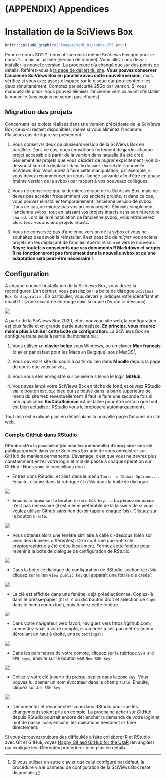 # (APPENDIX) Appendices {-}

# Installation de la SciViews Box {#svbox}

```r
knitr::include_graphics('images/sdd1_01/svBox-256.png')
```

Pour ce cours SDD 2, nous utiliserons la même SciViews Box que pour le cours 1... mais actualisée (version de l'année). Vous allez donc devoir installer la nouvelle version. La procédure n'a changé que sur des points de détails. Référez-vous à [la page de départ du site](https://wp.sciviews.org). **Vous pouvez conserver l'ancienne SciViews Box en parallèle avec cette nouvelle version**, mais vérifiez si vous avez assez d'espace sur le disque dur pour contenir les deux simultanément. Comptez par sécurité 25Go par version. Si vous manquez de place, vous pouvez éliminer l'ancienne version avant d'installer la nouvelle (vos projets ne seront pas effacés).

## Migration des projets

Concernant les projets réalisés dans une version précédente de la SciViews Box, ceux-ci restent disponibles, même si vous éliminez l'ancienne. Plusieurs cas de figure se présentent\ :

1. Vous conserver deux ou plusieurs version de la SciViews Box en parallèle. Dans ce cas, nous conseillons fortement de garder chaque projet accessible à partir de la version dans laquelle il a été créé. Seulement les projets que vous décidez de *migrer* explicitement (voir ci-dessous) seront à déplacer dans le dossier `shared` de la nouvelle SciViews Box. Vous aurez à faire cette manipulation, par exemple, si vous devez recommencer un cours l'année suivante afin d'être en phase (même version de la svbox) par rapport à vos nouveaux collègues.

2. Vous ne conservez que la dernière version de la SciViews Box, mais ne devez pas accéder fréquemment vos anciens projets, et dans ce cas, vous pouvez réinstaller temporairement l'ancienne version de svbox. Dans ce cas, ne migrez pas vos anciens projets. Éliminez simplement l'ancienne svbox, tout en laissant vos projets intacts dans son répertoire `shared`. Lors de la réinstallation de l'ancienne svbox, vous retrouverez alors tous vos anciens projets intacts.

3. Vous ne conservez pas d'ancienne version de la svbox et vous ne souhaitez pas devoir la réinstaller. Il est possible de *migrer* vos anciens projets en les déplaçant de l'ancien répertoire `shared` vers le nouveau. **Soyez toutefois conscients que vos documents R Markdown et scripts R ne fonctionneront pas forcément dans la nouvelle svbox et qu'une adaptation sera peut-être nécessaire\ !**

## Configuration

A chaque nouvelle installation de la SciViews Box, vous devez la reconfigurer. L'an dernier, vous passiez par la boite de dialogue `SciViews Box Configuration`. En particulier, vous deviez y indiquer votre identifiant et email Git (zone encadrée en rouge dans la copie d'écran ci-dessous).

![](images/sdd2_A1/svbox_config.png)

A partir de la SciViews Box 2020, et du nouveau site web, la configuration est plus facile et en grande partie automatisée. **En principe, vous n'aurez même plus à utiliser cette boite de configuration.** La SciViews Box se configure toute seule à partie du moment où\ :

1. Vous utiliser un **clavier belge** sous Windows, ou un clavier **Mac français** (clavier par défaut pour les Macs en Belgique) sous MacOS^[Si vous utilisez un autre clavier que celui configuré par défaut, la procédure via le panneau de configuration de la SciViews Box reste disponible.], 

2. Vous ouvrez le site du cours à partir du lien dans **Moodle** depuis la page du cours que vous suivez,

3. Vous vous êtes enregistré sur ce même site via le login **GitHub**,

4. Vous avez lancé votre SciViews Box en tâche de fond, et ouvrez RStudio via le bouton `RStudio` bleu qui se trouve dans la barre supérieure de menu du site web (éventuellement, il faut le faire une seconde fois si une application **BioDataScience** est installée pour être certain que tout est bien actualisé\ ; RStudio vous le proposera automatiquement).

Tout cela est expliqué plus en détails dans la nouvelle page d'accueil du site web.

### Compte GitHub dans RStudio

RStudio offre la possibilité (de manière optionnelle) d'enregistrer une clé publique/privée dans votre SciViews Box afin de vous enregistrer sur GitHub de manière permanente. L'avantage, c'est que vous ne devrez plus constamment entrer votre login et mot de passe à chaque opération sur GitHub\ ! Nous vous le conseillons donc.

- Entrez dans RStudio, et allez dans le menu `Tools -> Global Options...`. Ensuite, cliquez dans la rubrique `Git/SVN` dans la boite de dialogue.

![](images/sdd2_A1/github_config_rstudio1.png)

- Ensuite, cliquez sur le bouton `Create RSA key...`. La phrase de passe n'est pas nécessaire (il est même préférable de la laisser vide si vous voulez utiliser Github sans rien devoir taper à chaque fois). Cliquez sur le bouton `Create`.

![](images/sdd2_A1/github_config_rstudio2.png)

- Vous obtenez alors une fenêtre similaire à celle ci-dessous (bien sûr avec des données différentes). Ceci confirme que votre clé cryptographique a été créée localement. Fermez cette fenêtre pour revenir à la boite de dialogue de configuration de RStudio.

![](images/sdd2_A1/github_config_rstudio3.png)

- Dans la boite de dialogue de configuration de RStudio, section `Git/SVN` cliquez sur le lien `View public key` qui apparaît une fois la clé créée\ :

![](images/sdd2_A1/github_config_rstudio4.png)

- La clé est affichée dans une fenêtre, déjà présélectionnée. Copiez-là dans le presse-papier (`Ctrl-C` ou clic bouton droit et sélection de `Copy` dans le menu contextuel), puis fermez cette fenêtre.

![](images/sdd2_A1/github_config_rstudio5.png)

- Dans votre navigateur web favori, naviguez vers https://github.com, connectez-vous à votre compte, et accédez à ses paramètres (menu déroulant en haut à droite, entrée `Settings`)\ :

![](images/sdd2_A1/github_config_rstudio6.png)

- Dans les paramètres de votre compte, cliquez sur la rubrique `SSH and GPG keys`, ensuite sur le bouton vert `New SSH key`

![](images/sdd2_A1/github_config_rstudio7.png)

- Collez-y votre clé à partir du presse-papier dans la zone `Key`. Vous pouvez lui donner un nom évocateur dans le champ `Title`. Ensuite, cliquez sur `Add SSH key`.

![](images/sdd2_A1/github_config_rstudio8.png)

- Déconnectez et reconnectez-vous dans RStudio pour que les changements soient pris en compte. La prochaine action sur GitHub depuis RStudio pourrait encore déclencher la demande de votre login et mot de passe, mais ensuite, les opérations devraient se faire directement.

Si vous éprouvez toujours des difficultés à faire collaborer R et RStudio avec Git et GitHub, voyez [Happy Git and GitHub for the UseR](https://happygitwithr.com) (en anglais) qui explique les différentes procédures bien plus en détails.
